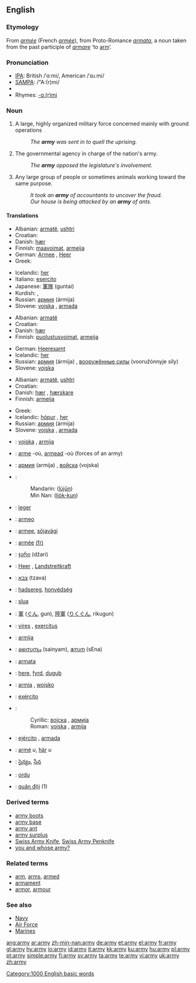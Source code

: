 {{wikipedia}}
{{see|Army}}
==English==

{{rank|placed|desire|greater|565|army|horse|send|peace}}

===Etymology===
From {{OF.}} ''[[armée]]'' (French ''[[armée]]''), from Proto-Romance ''[[armata]]'', a noun taken from the past participle of {{L.}} ''[[armare]]'' ‘to [[arm]]’.

===Pronunciation===
*[[w:IPA|IPA]]: British /ˈɑːmi/, American /ˈɑɹ.mi/
*[[w:SAMPA|SAMPA]]: /"A:(r)mi/
*{{audio|en-us-army.ogg|Audio (US)}}
*Rhymes: [[Rhymes:English:-ɑː(r)mi|-ɑː(r)mi]]

===Noun===
{{en-noun|armies}}

# A large, highly organized military force concerned mainly with ground operations
#: ''The '''army''' was sent in to quell the uprising.''
# The governmental agency in charge of the nation's army.
#: ''The '''army''' opposed the legislature's involvement.''
# Any large group of people or sometimes animals working toward the same purpose.
#: ''It took an '''army''' of accountants to uncover the fraud.''
#: ''Our house is being attacked by an '''army''' of ants.''

====Translations====
{{trans-top|A large, highly organised military force concerned mainly with ground operations}}
*Albanian: [[armatë]], [[ushtri]]
*Croatian: {{t|hr|vojska|f}}
*Danish: [[hær]] {{c}}
*Finnish: [[maavoimat]], [[armeija]]
*German: [[Armee]] {{f}}, [[Heer]] {{n}}
*Greek: {{t-|el|στρατός|m|tr=stratós}}
{{trans-mid}}
*Icelandic: [[her]] {{m}}
*Italiano: [[esercito]] {{m}}
*Japanese: [[軍隊]] (guntai)
*Kurdish: {{KUchar|[[ئۆردوو]]}}, {{KUchar|[[جاش]]}}
*Russian: [[армия]] (ármija) {{f}}
*Slovene: [[vojska]] {{f}}, [[armada]] {{f}}
{{trans-bottom}}

{{trans-top|The government agency in charge of the nation''s army}}
*Albanian: [[armatë]]
*Croatian: {{t|hr|vojska|f}}
*Danish: [[hær]] {{c}}
*Finnish: [[puolustusvoimat]], [[armeija]]
{{trans-mid}}
*German: [[Heeresamt]] {{n}}
*Icelandic: [[her]] {{m}}
*Russian: [[армия]] (ármija) {{f}}, [[вооружённые силы]] (vooružónnyje síly) {{p}}
*Slovene: [[vojska]] {{f}}
{{trans-bottom}}

{{trans-top|Any large group of people or animals working towards the same purpose}}
*Albanian: [[armatë]], [[ushtri]]
*Croatian: {{t|hr|vojska|f}}
*Danish: [[hær]] {{c}}, [[hærskare]] {{c}}
*Finnish: [[armeija]]
{{trans-mid}}
*Greek: {{t-|el|στρατιά|f|tr=stratiá}}
*Icelandic: [[hópur]] {{m}}, [[her]] {{m}}
*Russian: [[армия]] (ármija) {{f}}
*Slovene: [[vojska]] {{f}}, [[armada]] {{f}}
{{trans-bottom}}

{{checktrans-top}}
*{{ttbc|Bosnian}}: [[vojska]] {{f}}, [[armija]] {{f}}
*{{ttbc|Breton}}: [[arme]] {{f}} -où, [[armead]] {{f}} -où (forces of an army)
*{{ttbc|Bulgarian}}: [[армия]] (armija) {{f}}, [[войска]] (vojska) {{f}}
*{{ttbc|Chinese}}:
*:Mandarin: {{zh-ts|陸軍|陆军}} ([[lùjūn]])
*:Min Nan: {{zh-ts|陸軍|陆军}} ([[lio̍k-kun]])
*{{ttbc|Dutch}}: [[leger]]
*{{ttbc|Esperanto}}: [[armeo]]
*{{ttbc|Estonian}}: [[armee]], [[sõjavägi]]
*{{ttbc|French}}: [[armée]] [[:fr:armée|(fr)]] {{f}}
*{{ttbc|Georgian}}: [[ჯარი]] (džari)
*{{ttbc|German}}: [[Heer]] {{n}}, [[Landstreitkraft]] {{f}}
*{{ttbc|Hebrew}}: [[צבא]] (tzava) {{m}}
*{{ttbc|Hungarian}}: [[hadsereg]], [[honvédség]]
*{{ttbc|Irish}}: [[slua]]
{{trans-mid}}
*{{ttbc|Japanese}}: [[軍]] ([[ぐん]], gun), [[陸軍]] ([[りくぐん]], rikugun)
*{{ttbc|Latin}}: [[vires]] {{f}}, [[exercitus]] {{m}}
*{{ttbc|Lithuanian}}: [[armija]] {{f}}
*{{ttbc|Malayalam}}: [[സൈന്യം]] (sainyam), [[സേന]] (sEna)
*{{ttbc|Maltese}}: [[armata]]
*{{ttbc|Old English}}: [[here#Old English|here]], [[fyrd]], [[duguþ]]
*{{ttbc|Polish}}: [[armia]] {{f}}, [[wojsko]] {{n}}
*{{ttbc|Portuguese}}: [[exército]] {{m}}
*{{ttbc|Serbian}}:
*:Cyrillic: [[војска]] {{f}}, [[армија]] {{f}}
*:Roman: [[vojska]] {{f}}, [[armija]] {{f}}
*{{ttbc|Spanish}}: [[ejército]] {{m}}, [[armada]] {{f}}
*{{ttbc|Swedish}}: [[armé]] ''u'', [[här]] ''u''
*{{ttbc|Telugu}}: [[సైన్యం]], [[సేన]]
*{{ttbc|Turkish}}: [[ordu]]
*{{ttbc|Vietnamese}}: [[quân đội]] (1)
{{trans-bottom}}

===Derived terms===
*[[army boots]]
*[[army base]]
*[[army ant]]
*[[army surplus]]
*[[Swiss Army Knife]], [[Swiss Army Penknife]]
*[[you and whose army?]]

===Related terms===
*[[arm]], [[arms]], [[armed]]
*[[armament]]
*[[armor]], [[armour]]

===See also===
*[[Navy]]
*[[Air Force]]
*[[Marines]]

[[Category:1000 English basic words]]

[[ang:army]]
[[ar:army]]
[[zh-min-nan:army]]
[[de:army]]
[[et:army]]
[[el:army]]
[[fr:army]]
[[gl:army]]
[[hy:army]]
[[io:army]]
[[id:army]]
[[it:army]]
[[kk:army]]
[[ku:army]]
[[hu:army]]
[[pl:army]]
[[pt:army]]
[[simple:army]]
[[fi:army]]
[[sv:army]]
[[ta:army]]
[[te:army]]
[[vi:army]]
[[uk:army]]
[[zh:army]]